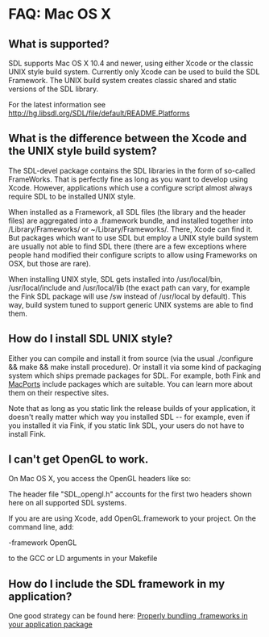 = FAQ: Mac OS X =

== What is supported? ==
SDL supports Mac OS X 10.4 and newer, using either Xcode or the classic UNIX style build system. Currently only Xcode can be used to build the SDL Framework. The UNIX build system creates classic shared and static versions of the SDL library.

For the latest information see http://hg.libsdl.org/SDL/file/default/README.Platforms

== What is the difference between the Xcode and the UNIX style build system? ==
The SDL-devel package contains the SDL libraries in the form of so-called Frame<code></code>Works. That is perfectly fine as long as you want to develop using Xcode. However, applications which use a configure script almost always require SDL to be installed UNIX style.

When installed as a Framework, all SDL files (the library and the header files) are aggregated into a .framework bundle, and installed together into /Library/Frameworks/ or ~/Library/Frameworks/. There, Xcode can find it. But packages which want to use SDL but employ a UNIX style build system are usually not able to find SDL there (there are a few exceptions where people hand modified their configure scripts to allow using Frameworks on OSX, but those are rare).

When installing UNIX style, SDL gets installed into /usr/local/bin, /usr/local/include and /usr/local/lib (the exact path can vary, for example the Fink SDL package will use /sw instead of /usr/local by default). This way, build system tuned to support generic UNIX systems are able to find them.

== How do I install SDL UNIX style? ==
Either you can compile and install it from source (via the usual ./configure && make && make install procedure). Or install it via some kind of packaging system which ships premade packages for SDL. For example, both Fink and [http://www.macports.org/ MacPorts] include packages which are suitable. You can learn more about them on their respective sites.

Note that as long as you static link the release builds of your application, it doesn't really matter which way you installed SDL -- for example, even if you installed it via Fink, if you static link SDL, your users do not have to install Fink.



== I can't get OpenGL to work. ==
On Mac OS X, you access the OpenGL headers like so:

<!-- include <OpenGL/gl.h> #include <OpenGL/glu.h> #include <OpenGL/glext.h> -->

The header file "SDL_opengl.h" accounts for the first two headers shown here on all supported SDL systems.

If you are are using Xcode, add OpenGL.framework to your project. On the command line, add:

-framework OpenGL

to the GCC or LD arguments in your Makefile

== How do I include the SDL framework in my application? ==
One good strategy can be found here:  [http://overooped.com/post/42240519/properly-bundling-frameworks-in-your-application Properly bundling .frameworks in your application package]
